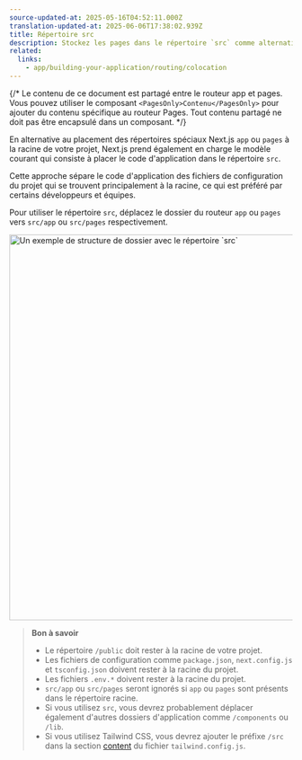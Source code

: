 ```yaml
---
source-updated-at: 2025-05-16T04:52:11.000Z
translation-updated-at: 2025-06-06T17:38:02.939Z
title: Répertoire src
description: Stockez les pages dans le répertoire `src` comme alternative au répertoire racine `pages`.
related:
  links:
    - app/building-your-application/routing/colocation
---
```


{/* Le contenu de ce document est partagé entre le routeur app et pages. Vous pouvez utiliser le composant `<PagesOnly>Contenu</PagesOnly>` pour ajouter du contenu spécifique au routeur Pages. Tout contenu partagé ne doit pas être encapsulé dans un composant. */}

En alternative au placement des répertoires spéciaux Next.js `app` ou `pages` à la racine de votre projet, Next.js prend également en charge le modèle courant qui consiste à placer le code d'application dans le répertoire `src`.

Cette approche sépare le code d'application des fichiers de configuration du projet qui se trouvent principalement à la racine, ce qui est préféré par certains développeurs et équipes.

Pour utiliser le répertoire `src`, déplacez le dossier du routeur `app` ou `pages` vers `src/app` ou `src/pages` respectivement.

<Image
  alt="Un exemple de structure de dossier avec le répertoire `src`"
  srcLight="/docs/light/project-organization-src-directory.png"
  srcDark="/docs/dark/project-organization-src-directory.png"
  width="1600"
  height="687"
/>

> **Bon à savoir**
>
> - Le répertoire `/public` doit rester à la racine de votre projet.
> - Les fichiers de configuration comme `package.json`, `next.config.js` et `tsconfig.json` doivent rester à la racine du projet.
> - Les fichiers `.env.*` doivent rester à la racine du projet.
> - `src/app` ou `src/pages` seront ignorés si `app` ou `pages` sont présents dans le répertoire racine.
> - Si vous utilisez `src`, vous devrez probablement déplacer également d'autres dossiers d'application comme `/components` ou `/lib`.
> - Si vous utilisez Tailwind CSS, vous devrez ajouter le préfixe `/src` dans la section [content](https://tailwindcss.com/docs/content-configuration) du fichier `tailwind.config.js`.